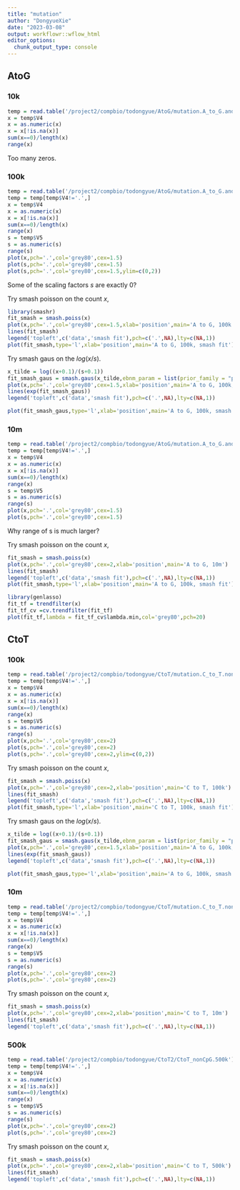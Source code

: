 ```yaml
---
title: "mutation"
author: "DongyueXie"
date: "2023-03-08"
output: workflowr::wflow_html
editor_options:
  chunk_output_type: console
---
```


## AtoG

### 10k

```r
temp = read.table('/project2/compbio/todongyue/AtoG/mutation.A_to_G.and.mutation.T_to_C.10k')
x = temp$V4
x = as.numeric(x)
x = x[!is.na(x)]
sum(x==0)/length(x)
range(x)
```

Too many zeros.

### 100k

```r
temp = read.table('/project2/compbio/todongyue/AtoG/mutation.A_to_G.and.mutation.T_to_C.100k')
temp = temp[temp$V4!='.',]
x = temp$V4
x = as.numeric(x)
x = x[!is.na(x)]
sum(x==0)/length(x)
range(x)
s = temp$V5
s = as.numeric(s)
range(s)
plot(x,pch='.',col='grey80',cex=1.5)
plot(s,pch='.',col='grey80',cex=1.5)
plot(s,pch='.',col='grey80',cex=1.5,ylim=c(0,2))
```

Some of the scaling factors $s$ are exactly 0?

Try smash poisson on the count $x$,

```r
library(smashr)
fit_smash = smash.poiss(x)
plot(x,pch='.',col='grey80',cex=1.5,xlab='position',main='A to G, 100k')
lines(fit_smash)
legend('topleft',c('data','smash fit'),pch=c('.',NA),lty=c(NA,1))
plot(fit_smash,type='l',xlab='position',main='A to G, 100k, smash fit')
```

Try smash gaus on the $log(x/s)$.

```r
x_tilde = log((x+0.1)/(s+0.1))
fit_smash_gaus = smash.gaus(x_tilde,ebnm_param = list(prior_family = "point_laplace"))
plot(x,pch='.',col='grey80',cex=1.5,xlab='position',main='A to G, 100k, x/s')
lines(exp(fit_smash_gaus))
legend('topleft',c('data','smash fit'),pch=c('.',NA),lty=c(NA,1))

plot(fit_smash_gaus,type='l',xlab='position',main='A to G, 100k, smash fit, x/s')
```

### 10m

```r
temp = read.table('/project2/compbio/todongyue/AtoG/mutation.A_to_G.and.mutation.T_to_C.10m')
temp = temp[temp$V4!='.',]
x = temp$V4
x = as.numeric(x)
x = x[!is.na(x)]
sum(x==0)/length(x)
range(x)
s = temp$V5
s = as.numeric(s)
range(s)
plot(x,pch='.',col='grey80',cex=1.5)
plot(s,pch='.',col='grey80',cex=1.5)
```

Why range of s is much larger?

Try smash poisson on the count $x$,

```r
fit_smash = smash.poiss(x)
plot(x,pch='.',col='grey80',cex=2,xlab='position',main='A to G, 10m')
lines(fit_smash)
legend('topleft',c('data','smash fit'),pch=c('.',NA),lty=c(NA,1))
plot(fit_smash,type='l',xlab='position',main='A to G, 100k, smash fit')
```

```r
library(genlasso)
fit_tf = trendfilter(x)
fit_tf_cv =cv.trendfilter(fit_tf)
plot(fit_tf,lambda = fit_tf_cv$lambda.min,col='grey80',pch=20)
```


## CtoT

### 100k

```r
temp = read.table('/project2/compbio/todongyue/CtoT/mutation.C_to_T.nonCpG.and.mutation.G_to_A.nonCpG.bed.100k')
temp = temp[temp$V4!='.',]
x = temp$V4
x = as.numeric(x)
x = x[!is.na(x)]
sum(x==0)/length(x)
range(x)
s = temp$V5
s = as.numeric(s)
range(s)
plot(x,pch='.',col='grey80',cex=2)
plot(s,pch='.',col='grey80',cex=2)
plot(s,pch='.',col='grey80',cex=2,ylim=c(0,2))
```

Try smash poisson on the count $x$,

```r
fit_smash = smash.poiss(x)
plot(x,pch='.',col='grey80',cex=2,xlab='position',main='C to T, 100k')
lines(fit_smash)
legend('topleft',c('data','smash fit'),pch=c('.',NA),lty=c(NA,1))
plot(fit_smash,type='l',xlab='position',main='C to T, 100k, smash fit')
```


Try smash gaus on the $log(x/s)$.

```r
x_tilde = log((x+0.1)/(s+0.1))
fit_smash_gaus = smash.gaus(x_tilde,ebnm_param = list(prior_family = "point_laplace"))
plot(x,pch='.',col='grey80',cex=1.5,xlab='position',main='A to G, 100k, x/s')
lines(exp(fit_smash_gaus))
legend('topleft',c('data','smash fit'),pch=c('.',NA),lty=c(NA,1))

plot(fit_smash_gaus,type='l',xlab='position',main='A to G, 100k, smash fit, x/s')
```

### 10m

```r
temp = read.table('/project2/compbio/todongyue/CtoT/mutation.C_to_T.nonCpG.and.mutation.G_to_A.nonCpG.bed.10m')
temp = temp[temp$V4!='.',]
x = temp$V4
x = as.numeric(x)
x = x[!is.na(x)]
sum(x==0)/length(x)
range(x)
s = temp$V5
s = as.numeric(s)
range(s)
plot(x,pch='.',col='grey80',cex=2)
plot(s,pch='.',col='grey80',cex=2)
```

Try smash poisson on the count $x$,

```r
fit_smash = smash.poiss(x)
plot(x,pch='.',col='grey80',cex=2,xlab='position',main='C to T, 10m')
lines(fit_smash)
legend('topleft',c('data','smash fit'),pch=c('.',NA),lty=c(NA,1))
```

### 500k

```r
temp = read.table('/project2/compbio/todongyue/CtoT2/CtoT_nonCpG.500k')
temp = temp[temp$V4!='.',]
x = temp$V4
x = as.numeric(x)
x = x[!is.na(x)]
sum(x==0)/length(x)
range(x)
s = temp$V5
s = as.numeric(s)
range(s)
plot(x,pch='.',col='grey80',cex=2)
plot(s,pch='.',col='grey80',cex=2)
```


Try smash poisson on the count $x$,

```r
fit_smash = smash.poiss(x)
plot(x,pch='.',col='grey80',cex=2,xlab='position',main='C to T, 500k')
lines(fit_smash)
legend('topleft',c('data','smash fit'),pch=c('.',NA),lty=c(NA,1))
```


